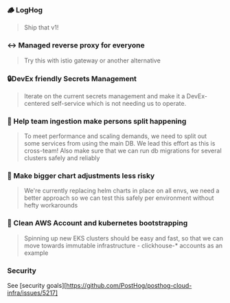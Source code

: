 
### 🪵 LogHog
> Ship that v1!

### ↔ Managed reverse proxy for everyone
> Try this with istio gateway or another alternative

### 🔒DevEx friendly Secrets Management
> Iterate on the current secrets management and make it a DevEx-centered self-service which is not needing us to operate. 

### 💽 Help team ingestion make persons split happening
> To meet performance and scaling demands, we need to split out some services from using the main DB. We lead this effort as this is cross-team! Also make sure that we can run db migrations for several clusters safely and reliably

### 📄 Make bigger chart adjustments less risky
> We're currently replacing helm charts in place on all envs, we need a better approach so we can test this safely per environment without hefty workarounds

### 🧹 Clean AWS Account and kubernetes bootstrapping
> Spinning up new EKS clusters should be easy and fast, so that we can move towards immutable infrastructure - clickhouse-* accounts as an example

### Security
See [security goals][https://github.com/PostHog/posthog-cloud-infra/issues/5217]

